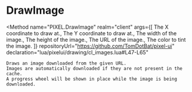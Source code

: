 

# DrawImage
<Method
	name="PIXEL.DrawImage"
	realm="client"
	args={[
		<Argument type="number" name="x">The X coordinate to draw at.</Argument>,
		<Argument type="number" name="y">The Y coordinate to draw at.</Argument>,
		<Argument type="number" name="width">The width of the image.</Argument>,
		<Argument type="number" name="height">The height of the image.</Argument>,
		<Argument type="string" name="url">The URL of the image.</Argument>,
		<Argument type="Color" name="color">The color to tint the image.</Argument>
	]}
	repositoryUrl="https://github.com/TomDotBat/pixel-ui"
	declaration="lua/pixelui/drawing/cl_images.lua#L47-L65"
>
	Draws an image downloaded from the given URL.
	Images are automatically downloaded if they are not present in the cache.
	A progress wheel will be shown in place while the image is being downloaded.
</Method>